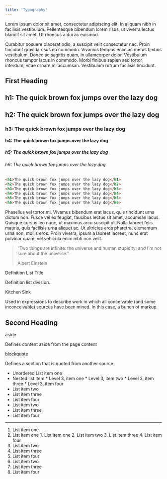 ```yaml
---
title: 'Typography'
---
```


Lorem ipsum dolor sit amet, consectetur adipiscing elit. In aliquam nibh in facilisis vestibulum. Pellentesque bibendum lorem risus, ut viverra lectus blandit sit amet. Ut rhoncus a dui ac euismod.

<Notification status="New" message="The first realase (v0.1.) of Spruce is out."/>

Curabitur posuere placerat odio, a suscipit velit consectetur nec. Proin tincidunt gravida risus eu commodo. Vivamus tempus enim ac metus finibus vestibulum. Donec ac sagittis quam, in ullamcorper dolor. Vestibulum rhoncus tempor lacus in commodo. Morbi finibus sapien sed tortor interdum, vitae ornare mi accumsan. Vestibulum rutrum facilisis tincidunt.

## First Heading

<section className="preview">
  <div className="preview__html">
    <h1 className="preview-heading">h1: The quick brown fox jumps over the lazy dog</h1>
    <h2 className="preview-heading">h2: The quick brown fox jumps over the lazy dog</h2>
    <h3 className="preview-heading">h3: The quick brown fox jumps over the lazy dog</h3>
    <h4 className="preview-heading">h4: The quick brown fox jumps over the lazy dog</h4>
    <h5 className="preview-heading">h5: The quick brown fox jumps over the lazy dog</h5>
    <h6 className="preview-heading">h6: The quick brown fox jumps over the lazy dog</h6>
  </div>

```html
<h1>The quick brown fox jumps over the lazy dog</h1>
<h2>The quick brown fox jumps over the lazy dog</h2>
<h3>The quick brown fox jumps over the lazy dog</h3>
<h4>The quick brown fox jumps over the lazy dog</h4>
<h5>The quick brown fox jumps over the lazy dog</h5>
<h6>The quick brown fox jumps over the lazy dog</h6>
```
</section>

Phasellus vel tortor mi. Vivamus bibendum erat lacus, quis tincidunt urna dictum non. Fusce vel ex feugiat, faucibus lectus sit amet, accumsan lacus. Quisque cursus leo nunc, ut maximus arcu suscipit ut. Nulla laoreet felis mauris, quis facilisis urna aliquet ac. Ut ultricies eros pharetra, elementum urna non, mollis eros. Proin viverra, ipsum a laoreet laoreet, nunc erat pulvinar quam, vel vehicula enim nibh non velit.

> “Two things are infinite: the universe and human stupidity; and I'm not sure about the universe.”
> 
> Albert Einstein

Definition List Title

Definition list division.

Kitchen Sink

Used in expressions to describe work in which all conceivable (and some inconceivable) sources have been mined. In this case, a bunch of markup.

## Second Heading

aside

Defines content aside from the page content

blockquote

Defines a section that is quoted from another source

*   Unordered List item one
  *   Nested list item
    *   Level 3, item one
    *   Level 3, item two
    *   Level 3, item three
    *   Level 3, item four
  *   List item two
  *   List item three
  *   List item four
*   List item two
*   List item three
*   List item four

* * *

1.  List item one
  1.  List item one
    1.  List item one
    2.  List item two
    3.  List item three
    4.  List item four
  2.  List item two
  3.  List item three
  4.  List item four
2.  List item two
3.  List item three
4.  List item four
